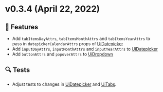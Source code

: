 
<Meta title="Releases/v0.3.x/v0.3.4" />

# v0.3.4 (April 22, 2022)

## 🚀 Features
- Add `tabItemsDayAttrs`, `tabItemsMonthAttrs` and `tabItemsYearAttrs` to pass in `datepickerCalendarAttrs` props of [UiDatepicker](/docs/organisms-datepicker--full-configuration)
- Add `inputDayAttrs`, `inputMonthAttrs` and `inputYearAttrs` to [UiDatepicker](/docs/organisms-datepicker--full-configuration)
- Add `buttonAttrs` and `popoverAttrs` to [UiDropdown](/docs/molecules-dropdown--with-content-slot)

## 🔍 Tests
- Adjust tests to changes in [UiDatepicker](/docs/organisms-datepicker--full-configuration) and [UiTabs](/docs/organisms-tabs--as-in-the-design).
